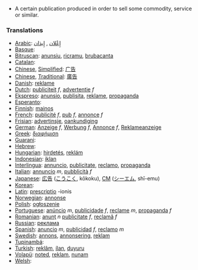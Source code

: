 *A certain publication produced in order to sell some commodity, service or similar.

===Translations===
*[[Arabic]]: [[إِعْلان]] , [[إِيذان]]
*[[Basque]]: [[]]
*[[Bitruscan]]: [[anunsiu]], [[ricramu]], [[brubacanta]]
*[[Catalan]]: [[]]
*[[Chinese]], [[Simplified]]: [[广告]]
*[[Chinese]], [[Traditional]]: [[廣告]]
*[[Danish]]: [[reklame]]
*[[Dutch]]: [[publiciteit]] ''f'', [[advertentie]] ''f''
*[[Ekspreso]]: [[anunsio]], [[publisita]], [[reklame]], [[propaganda]]
*[[Esperanto]]: [[]]
*[[Finnish]]: [[mainos]]
*[[French]]: [[publicité]] ''f'', [[pub]] ''f'', [[annonce]] ''f''
*[[Frisian]]: [[advertinsje]], [[oankundiging]]
*[[German]]: [[Anzeige]] ''f'', [[Werbung]] ''f'', [[Annonce]] ''f'', [[Reklameanzeige]]
*[[Greek]]: [[διαφήμιση]]
*[[Guarani]]: [[]]
*[[Hebrew]]: [[]]
*[[Hungarian]]: [[hirdetés]], [[reklám]]
*[[Indonesian]]: [[iklan]]
*[[Interlingua]]: [[annuncio]], [[publicitate]], [[reclamo]], [[propaganda]]
*[[Italian]]: [[annuncio]] ''m'', [[pubblicità]] ''f''
*[[Japanese]]: [[広告]] ([[こうこく]], kōkoku), [[CM]] ([[シーエム]], shī-emu)
*[[Korean]]: [[]]
*[[Latin]]: [[prescriptio]] -ionis
*[[Norwegian]]: [[annonse]]
*[[Polish]]: [[ogłoszenie]]
*[[Portuguese]]: [[anúncio]] ''m'', [[publicidade]] ''f'', [[reclame]] ''m'', [[propaganda]] ''f''
*[[Romanian]]: [[anunţ]] ''n'' [[publicitate]] ''f'', [[reclamă]] ''f'' 
*[[Russian]]: [[реклама]]
*[[Spanish]]:  [[anuncio]] ''m'',  [[publicidad]] ''f'', [[reclamo]] ''m''
*[[Swedish]]: [[annons]], [[annonsering]], [[reklam]]
*[[Tupinambá]]: [[]]
*[[Turkish]]: [[reklâm]], [[ílan]], [[duyuru]]
*[[Volapü]]: [[noted]], [[reklam]], [[nunam]]
*[[Welsh]]: [[]]